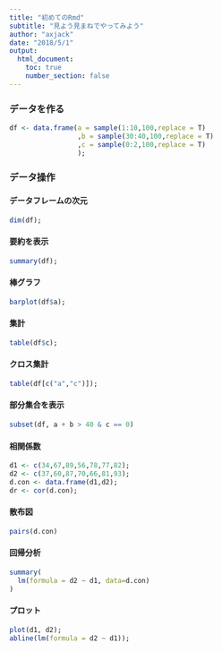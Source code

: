```yaml
---
title: "初めてのRmd"
subtitle: "見よう見まねでやってみよう"
author: "axjack"
date: "2018/5/1"
output: 
  html_document:
    toc: true
    number_section: false
---
```


### データを作る

```r
df <- data.frame(a = sample(1:10,100,replace = T)
                 ,b = sample(30:40,100,replace = T)
                 ,c = sample(0:2,100,replace = T)
                 );
```


### データ操作
#### データフレームの次元
```r
dim(df);
```

#### 要約を表示
```r
summary(df);
```

#### 棒グラフ
```r
barplot(df$a);
```

#### 集計
```r
table(df$c);
```

#### クロス集計
```r
table(df[c("a","c")]);
```

#### 部分集合を表示
```r
subset(df, a + b > 40 & c == 0)
```

#### 相関係数
```r
d1 <- c(34,67,89,56,78,77,82);
d2 <- c(37,60,87,70,66,81,93);
d.con <- data.frame(d1,d2);
dr <- cor(d.con);

```

#### 散布図
```r
pairs(d.con)
```

#### 回帰分析
```r
summary(
  lm(formula = d2 ~ d1, data=d.con)
)
```

#### プロット
```r
plot(d1, d2);
abline(lm(formula = d2 ~ d1));
```

